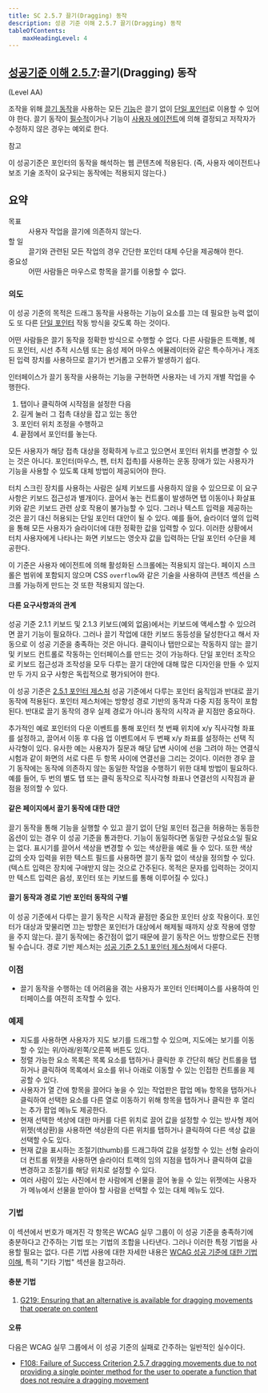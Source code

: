 ```yaml
---
title: SC 2.5.7 끌기(Dragging) 동작
description: 성공 기준 이해 2.5.7 끌기(Dragging) 동작
tableOfContents:
    maxHeadingLevel: 4
---
```



## [성공기준 이해 2.5.7](https://w3.org/TR/WCAG22#dragging-movements):끌기(Dragging) 동작 

(Level AA)

<Card title="성공 기준(SC)"></Card>

조작을 위해 [끌기 동작](../../../glossary/dragging-movement)을 사용하는 모든 [기능](../../../glossary/functionality)은 끌기 없이 [단일 포인터](../../../glossary/single-pointer)로 이용할 수 있어야 한다. 끌기 동작이 [필수적](../../../glossary/essential)이거나 기능이 [사용자 에이전트](../../../glossary/user-agent)에 의해 결정되고 저작자가 수정하지 않은 경우는 예외로 한다.

참고

이 성공기준은 포인터의 동작을 해석하는 웹 콘텐츠에 적용된다. (즉, 사용자 에이전트나 보조 기술 조작이 요구되는 동작에는 적용되지 않는다.)

## 요약

<dl>
<dt>목표</dt>
<dd>사용자 작업을 끌기에 의존하지 않는다.</dd>
<dt>할 일</dt>
<dd>끌기와 관련된 모든 작업의 ​​경우 간단한 포인터 대체 수단을 제공해야 한다.</dd>
<dt>중요성</dt>
<dd>어떤 사람들은 마우스로 항목을 끌기를 이용할 수 없다.</dd>
</dl>

### 의도

이 성공 기준의 목적은 드래그 동작을 사용하는 기능이 요소를 끄는 데 필요한 능력 없이도 또 다른 [단일 포인터](../../../glossary/single-pointer) 작동 방식을 갖도록 하는 것이다.

어떤 사람들은 끌기 동작을 정확한 방식으로 수행할 수 없다. 다른 사람들은 트랙볼, 헤드 포인터, 시선 추적 시스템 또는 음성 제어 마우스 에뮬레이터와 같은 특수하거나 개조된 입력 장치를 사용하므로 끌기가 번거롭고 오류가 발생하기 쉽다.

인터페이스가 끌기 동작을 사용하는 기능을 구현하면 사용자는 네 가지 개별 작업을 수행한다.

1.  탭이나 클릭하여 시작점을 설정한 다음
2.  길게 눌러 그 접촉 대상을 잡고 있는 동안
3.  포인터 위치 조정을 수행하고
4.  끝점에서 포인터를 놓는다.

모든 사용자가 해당 접촉 대상을 정확하게 누르고 있으면서 포인터 위치를 변경할 수 있는 것은 아니다. 포인터(마우스, 펜, 터치 접촉)를 사용하는 운동 장애가 있는 사용자가 기능을 사용할 수 있도록 대체 방법이 제공되어야 한다.

터치 스크린 장치를 사용하는 사람은 실제 키보드를 사용하지 않을 수 있으므로 이 요구 사항은 키보드 접근성과 별개이다. 끌어서 놓는 컨트롤이 발생하면 탭 이동이나 화살표 키와 같은 키보드 관련 상호 작용이 불가능할 수 있다. 그러나 텍스트 입력을 제공하는 것은 끌기 대신 허용되는 단일 포인터 대안이 될 수 있다. 예를 들어, 슬라이더 옆의 입력을 통해 모든 사용자가 슬라이더에 대한 정확한 값을 입력할 수 있다. 이러한 상황에서 터치 사용자에게 나타나는 화면 키보드는 영숫자 값을 입력하는 단일 포인터 수단을 제공한다.

이 기준은 사용자 에이전트에 의해 활성화된 스크롤에는 적용되지 않는다. 페이지 스크롤은 범위에 포함되지 않으며 CSS `overflow`와 같은 기술을 사용하여 콘텐츠 섹션을 스크롤 가능하게 만드는 것 또한 적용되지 않는다.

#### 다른 요구사항과의 관계

성공 기준 2.1.1 키보드 및 2.1.3 키보드(예외 없음)에서는 키보드에 액세스할 수 있으려면 끌기 기능이 필요하다. 그러나 끌기 작업에 대한 키보드 동등성을 달성한다고 해서 자동으로 이 성공 기준을 충족하는 것은 아니다. 클릭이나 탭만으로는 작동하지 않는 끌기 및 키보드 컨트롤로 작동하는 인터페이스를 만드는 것이 가능하다. 단일 포인터 조작으로 키보드 접근성과 조작성을 모두 다루는 끌기 대안에 대해 많은 디자인을 만들 수 있지만 두 가지 요구 사항은 독립적으로 평가되어야 한다.

이 성공 기준은 [2.5.1 포인터 제스처](pointer-gestures) 성공 기준에서 다루는 포인터 움직임과 반대로 끌기 동작에 적용된다. 포인터 제스처에는 방향성 경로 기반의 동작과 다중 지점 동작이 포함된다. 반대로 끌기 동작의 경우 실제 경로가 아니라 동작의 시작과 끝 지점만 중요하다.

추가적인 예로 포인터의 다운 이벤트를 통해 포인터 첫 번째 위치에 x/y 직사각형 좌표를 설정하고, 끌어서 이동 후 다음 업 이벤트에서 두 번째 x/y 좌표를 설정하는 선택 직사각형이 있다. 유사한 예는 사용자가 질문과 해당 답변 사이에 선을 그려야 하는 연결식 시험과 같이 화면의 서로 다른 두 항목 사이에 연결선을 그리는 것이다. 이러한 경우 끌기 동작에는 동작에 의존하지 않는 동일한 작업을 수행하기 위한 대체 방법이 필요하다. 예를 들어, 두 번의 별도 탭 또는 클릭 동작으로 직사각형 좌표나 연결선의 시작점과 끝점을 정의할 수 있다.

#### 같은 페이지에서 끌기 동작에 대한 대안

끌기 동작을 통해 기능을 실행할 수 있고 끌기 없이 단일 포인터 접근을 허용하는 동등한 옵션이 있는 경우 이 성공 기준을 통과한다. 기능이 동일하다면 동일한 구성요소일 필요는 없다. 표시기를 끌어서 색상을 변경할 수 있는 색상환을 예로 들 수 있다. 또한 색상 값의 숫자 입력을 위한 텍스트 필드를 사용하면 끌기 동작 없이 색상을 정의할 수 있다. (텍스트 입력은 장치에 구애받지 않는 것으로 간주된다. 목적은 문자를 입력하는 것이지만 텍스트 입력은 음성, 포인터 또는 키보드를 통해 이루어질 수 있다.)

#### 끌기 동작과 경로 기반 포인터 동작의 구별

이 성공 기준에서 다루는 끌기 동작은 시작과 끝점만 중요한 포인터 상호 작용이다. 포인터가 대상과 맞물리면 끄는 방향은 포인터가 대상에서 해제될 때까지 상호 작용에 영향을 주지 않는다. 끌기 동작에는 중간점이 없기 때문에 끌기 동작은 어느 방향으로든 진행될 수습니다. 경로 기반 제스처는 [성공 기준 2.5.1 포인터 제스처](pointer-gestures.html)에서 다룬다.

### 이점

*   끌기 동작을 수행하는 데 어려움을 겪는 사용자가 포인터 인터페이스를 사용하여 인터페이스를 여전히 조작할 수 있다.

### 예제

*   지도를 사용하면 사용자가 지도 보기를 드래그할 수 있으며, 지도에는 보기를 이동할 수 있는 위/아래/왼쪽/오른쪽 버튼도 있다.
*   정렬 가능한 요소 목록은 목록 요소를 탭하거나 클릭한 후 간단히 해당 컨트롤을 탭하거나 클릭하여 목록에서 요소를 위나 아래로 이동할 수 있는 인접한 컨트롤을 제공할 수 있다.
*   사용자가 열 간에 항목을 끌어다 놓을 수 있는 작업판은 팝업 메뉴 항목을 탭하거나 클릭하여 선택한 요소를 다른 열로 이동하기 위해 항목을 탭하거나 클릭한 후 열리는 추가 팝업 메뉴도 제공한다.
*   현재 선택한 색상에 대한 마커를 다른 위치로 끌어 값을 설정할 수 있는 방사형 제어 위젯(색상환)을 사용하면 색상환의 다른 위치를 탭하거나 클릭하여 다른 색상 값을 선택할 수도 있다.
*   현재 값을 표시하는 조절기(thumb)를 드래그하여 값을 설정할 수 있는 선형 슬라이더 컨트롤 위젯을 사용하면 슬라이더 트랙의 임의 지점을 탭하거나 클릭하여 값을 변경하고 조절기를 해당 위치로 설정할 수 있다.
*   여러 사람이 있는 사진에서 한 사람에게 선물을 끌어 놓을 수 있는 위젯에는 사용자가 메뉴에서 선물을 받아야 할 사람을 선택할 수 있는 대체 메뉴도 있다.

### 기법

이 섹션에서 번호가 매겨진 각 항목은 WCAG 실무 그룹이 이 성공 기준을 충족하기에 충분하다고 간주하는 기법 또는 기법의 조합을 나타낸다. 그러나 이러한 특정 기법을 사용할 필요는 없다. 다른 기법 사용에 대한 자세한 내용은 [WCAG 성공 기준에 대한 기법 이해](understanding-techniques), 특히 "기타 기법" 섹션을 참고하라.

#### 충분 기법

1.  [G219: Ensuring that an alternative is available for dragging movements that operate on content](https://www.w3.org/WAI/WCAG22/Techniques/general/G219)

#### 오류

다음은 WCAG 실무 그룹에서 이 성공 기준의 실패로 간주하는 일반적인 실수이다.

*   [F108: Failure of Success Criterion 2.5.7 dragging movements due to not providing a single pointer method for the user to operate a function that does not require a dragging movement](https://www.w3.org/WAI/WCAG22/Techniques/failures/F108)

